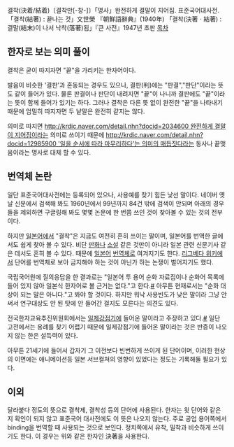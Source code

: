 결착(決着/結着)〔결착만[-창-]〕「명사」완전하게 결말이 지어짐. 표준국어대사전.
「결착(結著) : 끝나는 것」文世榮 『朝鮮語辭典』(1940年)
「결착(決著ㆍ結著) : 결말(結末)이 나서 낙착(落著)됨」『큰 사전』1947년 초판
[[목차]]
== 한자로 보는 의미 풀이 ==
결착은 굳이 따지자면 "끝"을 가리키는 한자어이다.

발음이 비슷한 '결판'과 혼동되는 경우도 있으나, 결판(判)에는 "판결","판단"이라는 뜻도 같이 들어가 있다. 물론 판결이나 판단이 내려지면 "끝"이 나니까 결판에도 "끝"이라는 뜻이 함께 들어가 있기는 하다. 그러나 결착은 다른 뜻 없이 완전한 "끝"을 나타내기 때문에 엄밀히 따지자면 두 낱말은 완전히 같지는 않다.

의미로 따지면 [[http://krdic.naver.com/detail.nhn?docid=2034600 완전하게 결말이 지어짐]]이라는 의미로 쓰이기 때문에 [[http://krdic.naver.com/detail.nhn?docid=12985900 '일을 순서에 따라 마무리하다'는 의미의 매듭짓다]]라는 동사나 끝맺음이라는 명사로 대체 할 수 있다.

== 번역체 논란 ==
일단 표준국어대사전에는 등록되어 있으나, 사용예를 찾기 힘든 낯선 말이다. 네이버 옛날 신문에서 검색해 봐도 1960년에서 99년까지 84건 밖에 검색이 안되며 아래의 경우들을 제외하면 구글링해 봐도 몇몇 논문에 한 번쯤 쓰인 것이 찾아볼 수 있는 것의 전부이다.

하지만 [[일본어]]에서 "결착"은 지금도 여전히 흔히 쓰이는 말이며, 일본어를 번역한 글에서도 쉽게 찾아 볼 수 있다. 비단 [[만화]]나 [[소설]] 같은 것만이 아니라 일본 관련 신문기사 같은 데서도 흔히 볼 수 있다. 때문에 [[일본어]] [[번역체]]로 여겨지기도 한다. [[리그베다 위키]]에서 단어를 번역체로 보아 금지해야 하는 것이 아닌가 하는 논쟁이 벌어지기도 했다.

국립국어원에 질의응답을 한 결과로는 "일본어 투 용어 순화 자료집이나 순화어 목록에 들어 있지 않아 일본식 한자어로 볼 근거는 없다."고 한다.[http://www.angelhalowiki.com/bbs/?mid=wikibbs&document_srl=102000&comment_srl=102128&rnd=102168#comment_102168 #] 아무튼 현재로서는 "순화 대상이 되는 말은 아니다."고 봐야 할 것이다. 하지만 워낙 사용빈도가 낮은 말이라 그냥 안 써서 연구대상도 안 된 탓에 안 들어간 걸지도 모른다는 의견도 있다.

전국한자교육추진위원회에서는 [[일제강점기]]에 들어온 말이라고 주장하고 있다.[http://www.hanja-edu.com/0509_month/18.html #] 일단 고전에서는 용례를 찾기 어렵기 때문에 일제강점기에 들어온 말이라는 것은 반증이 나오지 않는 한은 설득력이 있다.

아무튼 21세기에 들어서 갑자기 그 이전보다 빈번하게 쓰이게 된 단어이며, 이러한 현상의 이면에는 애니메이션등 일본 서브컬쳐의 영향이 있었다는 정도는 기록해둘 필요가 있다.

== 이외 ==
달라붙다 정도의 뜻으로 결착제, 결착성 등의 단어에 사용된다. 한자는 윗 단어와 같은 지 확인이 되지 않고 표준국어 대사전에도 이 뜻은 나오지 않는다. 주로 공업 용어쪽에서 binding을 번역할 때 사용되는 것으로 보인다.
정치쪽에서 유착, 밀착과 비슷하게 쓰이기도 한다. 이 경우는 위와 같은 한자인 決著을 사용한다.
